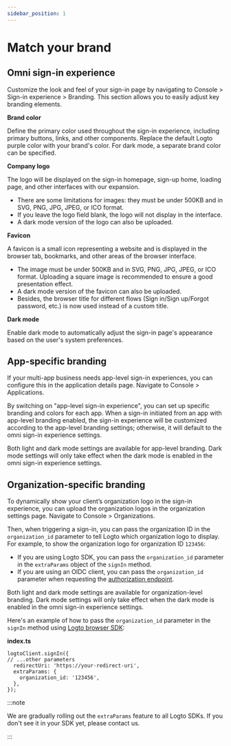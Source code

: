 ```yaml
---
sidebar_position: 1
---
```


# Match your brand

## Omni sign-in experience

Customize the look and feel of your sign-in page by navigating to <CloudLink to="/sign-in-experience/branding">Console > Sign-in experience > Branding</CloudLink>. This section allows you to easily adjust key branding elements.

**Brand color**

Define the primary color used throughout the sign-in experience, including primary buttons, links, and other components. Replace the default Logto purple color with your brand's color. For dark mode, a separate brand color can be specified.

**Company logo**

The logo will be displayed on the sign-in homepage, sign-up home, loading page, and other interfaces with our expansion.

- There are some limitations for images: they must be under 500KB and in SVG, PNG, JPG, JPEG, or ICO format.
- If you leave the logo field blank, the logo will not display in the interface.
- A dark mode version of the logo can also be uploaded.

**Favicon**

A favicon is a small icon representing a website and is displayed in the browser tab, bookmarks, and other areas of the browser interface.

- The image must be under 500KB and in SVG, PNG, JPG, JPEG, or ICO format. Uploading a square image is recommended to ensure a good presentation effect.
- A dark mode version of the favicon can also be uploaded.
- Besides, the browser title for different flows (Sign in/Sign up/Forgot password, etc.) is now used instead of a custom title.

**Dark mode**

Enable dark mode to automatically adjust the sign-in page's appearance based on the user's system preferences.

## App-specific branding

If your multi-app business needs app-level sign-in experiences, you can configure this in the application details page. Navigate to <CloudLink to="/application">Console > Applications</CloudLink>.

By switching on "app-level sign-in experience", you can set up specific branding and colors for each app. When a sign-in initiated from an app with app-level branding enabled, the sign-in experience will be customized according to the app-level branding settings; otherwise, it will default to the omni sign-in experience settings.

Both light and dark mode settings are available for app-level branding. Dark mode settings will only take effect when the dark mode is enabled in the omni sign-in experience settings.

## Organization-specific branding

To dynamically show your client’s organization logo in the sign-in experience, you can upload the organization logos in the organization settings page. Navigate to <CloudLink to="/organizations">Console > Organizations</CloudLink>.

Then, when triggering a sign-in, you can pass the organization ID in the `organization_id` parameter to tell Logto which organization logo to display. For example, to show the organization logo for organization ID `123456`:

- If you are using Logto SDK, you can pass the `organization_id` parameter in the `extraParams` object of the `signIn` method.
- If you are using an OIDC client, you can pass the `organization_id` parameter when requesting the [authorization endpoint](https://openid.net/specs/openid-connect-core-1_0.html#AuthorizationEndpoint).

Both light and dark mode settings are available for organization-level branding. Dark mode settings will only take effect when the dark mode is enabled in the omni sign-in experience settings.

Here's an example of how to pass the `organization_id` parameter in the `signIn` method using [Logto browser SDK](/quick-starts/vanilla-js/#implement-sign-in-and-sign-out):

**index.ts**

```
logtoClient.signIn({
// ...other parameters
  redirectUri: 'https://your-redirect-uri',
  extraParams: {
    organization_id: '123456',
  },
});
```

:::note

We are gradually rolling out the `extraParams` feature to all Logto SDKs. If you don't see it in your SDK yet, please contact us.

:::
